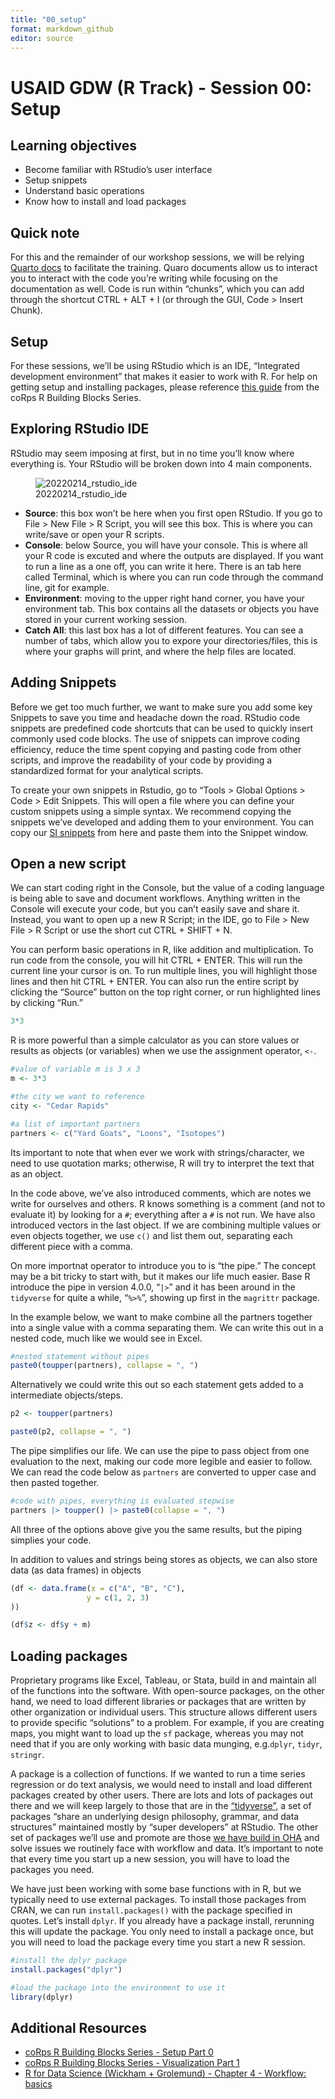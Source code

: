 ```yaml
---
title: "00_setup"
format: markdown_github
editor: source
---
```


# USAID GDW (R Track) - Session 00: Setup

## Learning objectives

-   Become familiar with RStudio's user interface
-   Setup snippets
-   Understand basic operations
-   Know how to install and load packages

## Quick note

For this and the remainder of our workshop sessions, we will be relying [Quarto docs](https://quarto.org) to facilitate the training. Quaro documents allow us to interact you to interact with the code you're writing while focusing on the documentation as well. Code is run within "chunks", which you can add through the shortcut CTRL + ALT + I (or through the GUI, Code \> Insert Chunk).

## Setup

For these sessions, we'll be using RStudio which is an IDE, "Integrated development environment" that makes it easier to work with R. For help on getting setup and installing packages, please reference [this guide](https://usaid-oha-si.github.io/corps/rbbs/2022/01/28/rbbs-0-setup.html) from the coRps R Building Blocks Series.

## Exploring RStudio IDE

RStudio may seem imposing at first, but in no time you'll know where everything is. Your RStudio will be broken down into 4 main components.

![20220214_rstudio_ide](https://github.com/USAID-OHA-SI/land_of_smiles/assets/8933069/4e4eef15-028d-4701-b058-3e000e5f4293)

-   **Source**: this box won't be here when you first open RStudio. If you go to File > New File > R Script, you will see this box. This is where you can write/save or open your R scripts.
-   **Console**: below Source, you will have your console. This is where all your R code is excuted and where the outputs are displayed. If you want to run a line as a one off, you can write it here. There is an tab here called Terminal, which is where you can run code through the command line, git for example.
-   **Environment**: moving to the upper right hand corner, you have your environment tab. This box contains all the datasets or objects you have stored in your current working session.
-   **Catch All**: this last box has a lot of different features. You can see a number of tabs, which allow you to expore your directories/files, this is where your graphs will print, and where the help files are located.


## Adding Snippets

Before we get too much further, we want to make sure you add some key Snippets to save you time and headache down the road. RStudio code snippets are predefined code shortcuts that can be used to quickly insert commonly used code blocks. The use of snippets can improve coding efficiency, reduce the time spent copying and pasting code from other scripts, and improve the readability of your code by providing a standardized format for your analytical scripts.

To create your own snippets in Rstudio, go to “Tools > Global Options > Code > Edit Snippets. This will open a file where you can define your custom snippets using a simple syntax. We recommend copying the snippets we've developed and adding them to your environment. You can copy our [SI snippets](https://gist.github.com/tessam30/fc775a2f917ea5d62de0f6724c4aeada) from here and paste them into the Snippet window. 


## Open a new script

We can start coding right in the Console, but the value of a coding language is being able to save and document workflows. Anything written in the Console will execute your code, but you can't easily save and share it. Instead, you want to open up a new R Script; in the IDE, go to File > New File > R Script or use the short cut CTRL + SHIFT + N. 

You can perform basic operations in R, like addition and multiplication. To run code from the console, you will hit CTRL + ENTER. This will run the current line your cursor is on. To run multiple lines, you will highlight those lines and then hit CTRL + ENTER. You can also run the entire script by clicking the "Source" button on the top right corner, or run highlighted lines by clicking "Run."

```r
3*3
```

R is more powerful than a simple calculator as you can store values or results as objects (or variables) when we use the assignment operator, `<-`.

```r
#value of variable m is 3 x 3
m <- 3*3

#the city we want to reference
city <- "Cedar Rapids"

#a list of important partners
partners <- c("Yard Goats", "Loons", "Isotopes")

```

Its important to note that when ever we work with strings/character, we need to use quotation marks; otherwise, R will try to interpret the text that as an object.

In the code above, we've also introduced comments, which are notes we write for ourselves and others. R knows something is a comment (and not to evaluate it) by looking for a `#`; everything after a `#` is not run. We have also introduced vectors in the last object. If we are combining multiple values or even objects together, we use `c()` and list them out, separating each different piece with a comma.

On more importnat operator to introduce you to is "the pipe." The concept may be a bit tricky to start with, but it makes our life much easier. Base R introduce the pipe in version 4.0.0, "`|>`" and it has been around in the `tidyverse` for quite a while, "`%>%`", showing up first in the `magrittr` package.

In the example below, we want to make combine all the partners together into a single value with a comma separating them. We can write this out in a nested code, much like we would see in Excel. 

```r
#nested statement without pipes
paste0(toupper(partners), collapse = ", ")
```

Alternatively we could write this out so each statement gets added to a intermediate objects/steps.

```r
p2 <- toupper(partners) 

paste0(p2, collapse = ", ")

```

The pipe simplifies our life. We can use the pipe to pass object from one evaluation to the next, making our code more legible and easier to follow. We can read the code below as `partners` are converted to upper case and then pasted together. 

```r
#code with pipes, everything is evaluated stepwise
partners |> toupper() |> paste0(collapse = ", ")
```

All three of the options above give you the same results, but the piping simplies your code.

In addition to values and strings being stores as objects, we can also store data (as data frames) in objects

```r
(df <- data.frame(x = c("A", "B", "C"),
                 y = c(1, 2, 3)
))

(df$z <- df$y + m)

```

## Loading packages

Proprietary programs like Excel, Tableau, or Stata, build in and maintain all of the functions into the software. With open-source packages, on the other hand, we need to load different libraries or packages that are written by other organization or individual users. This structure allows different users to provide specific "solutions" to a problem. For example, if you are creating maps, you might want to load up the `sf` package, whereas you may not need that if you are only working with basic data munging, e.g.`dplyr`, `tidyr`, `stringr`. 

A package is a collection of functions. If we wanted to run a time series regression or do text analysis, we would need to install and load different packages created by other users. There are lots and lots of packages out there and we will keep largely to those that are in the ["tidyverse"](https://www.tidyverse.org/), a set of packages "share an underlying design philosophy, grammar, and data structures" maintained mostly by "super developers" at RStudio. The other set of packages we'll use and promote are those [we have build in OHA](https://usaid-oha-si.github.io/tools/) and solve issues we routinely face with workflow and data. It's important to note that every time you start up a new session, you will have to load the packages you need.

We have just been working with some base functions with in R, but we typically need to use external packages. To install those packages from CRAN, we can run `install.packages()` with the package specified in quotes. Let's install `dplyr`. If you already have a package install, rerunning this will update the package. You only need to install a package once, but you will need to load the package every time you start a new R session.

```r
#install the dplyr package
install.packages("dplyr")

#load the package into the environment to use it
library(dplyr) 

```


## Additional Resources

-   [coRps R Building Blocks Series - Setup Part 0](https://usaid-oha-si.github.io/corps/rbbs/2022/01/28/rbbs-0-setup.html)
-   [coRps R Building Blocks Series - Visualization Part 1](https://usaid-oha-si.github.io/corps/rbbs/2022/02/14/rbbs-2-visualization-part1.html)
-   [R for Data Science (Wickham + Grolemund) - Chapter 4 - Workflow: basics](https://r4ds.had.co.nz/workflow-basics.html)

